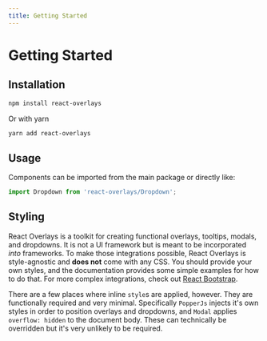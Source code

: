 ```yaml
---
title: Getting Started
---
```


# Getting Started

## Installation

```sh
npm install react-overlays
```

Or with yarn

```sh
yarn add react-overlays
```

## Usage

Components can be imported from the main package or directly like:

```js
import Dropdown from 'react-overlays/Dropdown';
```

## Styling

React Overlays is a toolkit for creating functional overlays, tooltips, modals, and dropdowns.
It is not a UI framework but is meant to be incorporated _into_ frameworks. To make those integrations
possible, React Overlays is style-agnostic and **does not** come with any CSS.
You should provide your own styles, and the documentation provides some simple examples
for how to do that. For more complex integrations, check out [React Bootstrap](https://github.com/react-bootstrap/react-bootstrap).

There are a few places where inline `style`s are applied, however. They are functionally
required and very minimal. Specifically `PopperJs` injects it's own styles in order
to position overlays and dropdowns, and `Modal` applies `overflow: hidden` to the
document body. These can technically be overridden but it's very unlikely to be
required.
